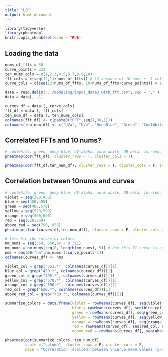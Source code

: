 ```yaml
---
title: "LSR"
output: html_document
---
```


```r
library(tidyverse)
library(pheatmap)
knitr::opts_chunk$set(echo = TRUE)
```

## Loading the data

```r
nums_of_ffts = 30
curve_points = 322
ten_nums_cols = c(1,2,3,4,5,6,7,8,9,10)
fft_cols = c(seq(12,11+nums_of_ffts)) # 12 because of 10 nums + -1 column and then 12th number is fft
curve_cols = c(seq(12+nums_of_ffts, 10+nums_of_ffts+curve_points)) # 12 because of 10 nums + -1 column and then 12th number is curve

data = read.delim("../modeling/input_data3_with_fft.csv", sep = "," )
data = data[, -1]

curves_df = data [, curve_cols]
fft_df = data [, fft_cols]
ten_num_df = data [, ten_nums_cols]
colnames(fft_df) <- c(paste0("FFT",seq(1,30,1)))
colnames(ten_num_df) <- c("UVa", "UVb", "DeepBlue", "Green", "CoolWhite", "WarmWhite", "Amber", "Red", "HyperRed", "FarRed")
```

## Correlated FFTs and 10 nums?

```r
# coolwhite, green, deep blue, UV-alpha, worm white, UB-beta, for-red, red, hyper red, amber
pheatmap(cor(fft_df), cluster_rows = T, cluster_cols = T)

pheatmap(cor(fft_df,ten_num_df), cluster_rows = T, cluster_cols = F, scale = "column", cutree_rows = 8)

```


## Correlation between 10nums and curves

```r
# coolwhite, green, deep blue, UV-alpha, worm white, UB-beta, for-red, red, hyper red, amber
violet = seq(380,450)
blue = seq(450,495)
green = seq(495,570)
yellow = seq(570,590)
orange = seq(590,620)
red = seq(620,750)
above_red = seq(750, 850)
pheatmap(t(cor(curves_df,ten_num_df)), cluster_rows = F, cluster_cols = F, scale = "row")

# lets bin the curves by colors
nm_nums = seq(350, 850,by = 0.311)
nm_nums = nm_nums[seq(0, length(nm_nums), 5)] # Use this If curve is summarized
nms = paste0("nm",nm_nums[1:curve_points-1])
colnames(curves_df) <- nms

violet_col = grep("351.*", colnames(curves_df))[1]
blue_col = grep("450.*", colnames(curves_df))[1]
green_col = grep("495.*", colnames(curves_df))[1]
yellow_col = grep("570.*", colnames(curves_df))[1]
orange_col = grep("590.*", colnames(curves_df))[1]
red_col = grep("620.*", colnames(curves_df))[1]
above_red_col = grep("750.*", colnames(curves_df))[1]

summarize_colors = data.frame(violet = rowMeans(curves_df[, seq(violet_col, blue_col)]),
                              blue = rowMeans(curves_df[, seq(blue_col, green_col)]),
                              green = rowMeans(curves_df[, seq(green_col, yellow_col)]),
                              yellow = rowMeans(curves_df[, seq(yellow_col, orange_col)]),
                              orange = rowMeans(curves_df[, seq(orange_col, red_col)]),
                              red = rowMeans(curves_df[, seq(red_col, above_red_col)]),
                              above_red = rowMeans(curves_df[, seq(above_red_col, ncol(curves_df))]))

pheatmap(cor(summarize_colors, ten_num_df),
         scale = "column", cluster_rows = F, cluster_cols = F, 
         main = "Correlation (scalled) between \ncurve mean values (y-axis) and ten numbers (x-axis)")

```
